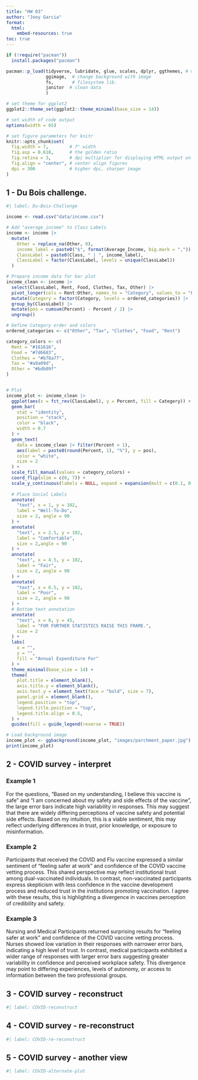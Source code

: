 ```yaml
---
title: "HW 03"
author: "Joey Garcia"
format:
  html:
    embed-resources: true
toc: true
---
```


```r
if (!require("pacman")) 
  install.packages("pacman")

pacman::p_load(tidyverse, lubridate, glue, scales, dplyr, ggthemes, # most necessary libs.
               ggimage,  # change background with image
               fs,       # filesystem lib.
               janitor  # clean data
               )       

# set theme for ggplot2
ggplot2::theme_set(ggplot2::theme_minimal(base_size = 14))

# set width of code output
options(width = 65)

# set figure parameters for knitr
knitr::opts_chunk$set(
  fig.width = 7,        # 7" width
  fig.asp = 0.618,      # the golden ratio
  fig.retina = 3,       # dpi multiplier for displaying HTML output on retina
  fig.align = "center", # center align figures
  dpi = 300             # higher dpi, sharper image
)

```

## 1 - Du Bois challenge.

```r
#| label: Du-Bois-Challenge

income <- read.csv("data/income.csv")

# Add "average_income" to Class Labels
income <- income |>
  mutate(
    Other = replace_na(Other, 0),
    income_label = paste0("$", format(Average_Income, big.mark = ",")),
    ClassLabel = paste0(Class, " | ", income_label),
    ClassLabel = factor(ClassLabel, levels = unique(ClassLabel))
  )

# Prepare income data for bar plot
income_clean <- income |>
  select(ClassLabel, Rent, Food, Clothes, Tax, Other) |>
  pivot_longer(cols = Rent:Other, names_to = "Category", values_to = "Percent") |>
  mutate(Category = factor(Category, levels = ordered_categories)) |>
  group_by(ClassLabel) |>
  mutate(pos = cumsum(Percent) - Percent / 2) |>
  ungroup()

# Define Category order and colors
ordered_categories <- c("Other", "Tax", "Clothes", "Food", "Rent")

category_colors <- c(
  Rent = "#161616",
  Food = "#7d6683",
  Clothes = "#b78a77",
  Tax = "#a9a09d",
  Other = "#bdb09f"
)


# Plot
income_plot <- income_clean |>
  ggplot(aes(x = fct_rev(ClassLabel), y = Percent, fill = Category)) +
  geom_bar(
    stat = "identity", 
    position = "stack", 
    color = "black",
    width = 0.7
  ) +
  geom_text(
    data = income_clean |> filter(Percent > 1),
    aes(label = paste0(round(Percent, 1), "%"), y = pos),
    color = "white", 
    size = 2
  ) +
  scale_fill_manual(values = category_colors) +
  coord_flip(xlim = c(0, 7)) +
  scale_y_continuous(labels = NULL, expand = expansion(mult = c(0.1, 0.1))) +
  
  # Place Social Labels
  annotate(
    "text", x = 1, y = 102, 
    label = "Well-To-Do", 
    size = 2, angle = 90
  ) +
  annotate(
    "text", x = 2.5, y = 102, 
    label = "Comfortable", 
    size = 2,angle = 90
  ) +
  annotate(
    "text", x = 4.5, y = 102, 
    label = "Fair", 
    size = 2, angle = 90
  ) +
  annotate(
    "text", x = 6.5, y = 102, 
    label = "Poor", 
    size = 2, angle = 90
  ) +
  # Bottom text annotation
  annotate(
    "text", x = 0, y = 45, 
    label = "FOR FURTHER STATISTICS RAISE THIS FRAME.", 
    size = 2
  ) +
  labs(
    x = "",
    y = "",
    fill = "Annual Expenditure For"
  ) +
  theme_minimal(base_size = 14) +
  theme(
    plot.title = element_blank(),
    axis.title.y = element_blank(),
    axis.text.y = element_text(face = "bold", size = 7),
    panel.grid = element_blank(),
    legend.position = "top",
    legend.title.position = "top",
    legend.title.align = 0.5,
  ) +
  guides(fill = guide_legend(reverse = TRUE))

# Load background image
income_plot <- ggbackground(income_plot, "images/parchment_paper.jpg")
print(income_plot)

```

## 2 - COVID survey - interpret

### Example 1

For the questions, "Based on my understanding, I believe this vaccine is safe" and "I am concerned about my safety and side effects of the vaccine", the large error bars indicate high variability in responses. This may suggest that there are widely differing perceptions of vaccine safety and potential side effects. Based on my intuition, this is a viable sentiment, this may reflect underlying differences in trust, prior knowledge, or exposure to misinformation.

### Example 2

Participants that received the COVID and Flu vaccine expressed a similar sentiment of "feeling safer at work" and confidence of the COVID vaccine vetting process. This shared perspective may reflect institutional trust among dual-vaccinated individuals. In contrast, non-vaccinated participants express skepticism with less confidence in the vaccine development process and reduced trust in the institutions promoting vaccination. I agree with these results, this is highlighting a divergence in vaccines perception of credibility and safety.

### Example 3

Nursing and Medical Participants returned surprising results for "feeling safer at work" and confidence of the COVID vaccine vetting process. Nurses showed low variation in their responses with narrower error bars, indicating a high level of trust. In contrast, medical participants exhibited a wider range of responses with larger error bars suggesting greater variability in confidence and perceived workplace safety. This divergence may point to differing experiences, levels of autonomy, or access to information between the two professional groups.

## 3 - COVID survey - reconstruct

```r
#| label: COVID-reconstruct

```

## 4 - COVID survey - re-reconstruct

```r
#| label: COVID-re-reconstruct

```

## 5 - COVID survey - another view

```r
#| label: COVID-alternate-plot

```

